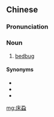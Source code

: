 {{also|牀虱|牀蝨|床虱}}
==Chinese==
{{zh-forms|s=床虱|t2=床虱|t3=牀蝨|t4=牀虱}}

===Pronunciation===
{{zh-pron
|m=chuángshī
|c=cong4 sat1
|cat=n
}}

===Noun===
{{zh-noun}}

# [[bedbug]]

====Synonyms====
* {{zh-l|壁蝨}}
* {{zh-l|臭蟲}}
* {{zh-l|蜰蟲}}

[[mg:床蝨]]